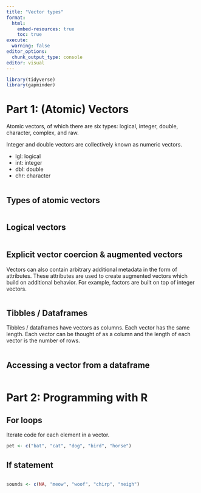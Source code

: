 ```yaml
---
title: "Vector types"
format:
  html:
    embed-resources: true
    toc: true
execute:
  warning: false
editor_options: 
  chunk_output_type: console
editor: visual
---
```


```r
library(tidyverse)
library(gapminder)

```

# Part 1: (Atomic) Vectors

Atomic vectors, of which there are six types: logical, integer, double, character, complex, and raw.

Integer and double vectors are collectively known as numeric vectors.

-   lgl: logical
-   int: integer
-   dbl: double
-   chr: character

```r


```

## Types of atomic vectors

```r

```

## Logical vectors

```r


```

## Explicit vector coercion & augmented vectors

Vectors can also contain arbitrary additional metadata in the form of attributes. These attributes are used to create augmented vectors which build on additional behavior. For example, factors are built on top of integer vectors.

```r


```

## Tibbles / Dataframes

Tibbles / dataframes have vectors as columns. Each vector has the same length. Each vector can be thought of as a column and the length of each vector is the number of rows.

```r


```

## Accessing a vector from a dataframe

```r

```

# Part 2: Programming with R

## For loops

Iterate code for each element in a vector.

```r
pet <- c("bat", "cat", "dog", "bird", "horse")

```

## If statement

```r

```

```r
sounds <- c(NA, "meow", "woof", "chirp", "neigh")
```
